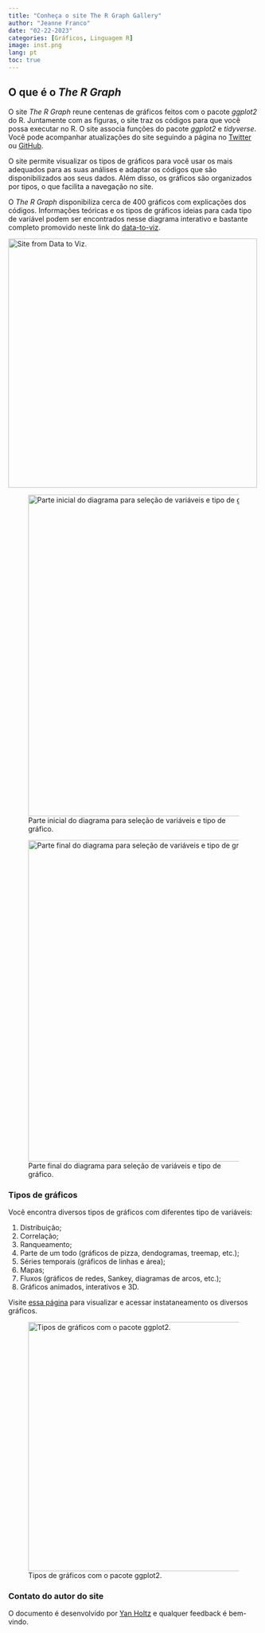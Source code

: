 ---
title: "Conheça o site The R Graph Gallery"
author: "Jeanne Franco"
date: "02-22-2023"
categories: [Gráficos, Linguagem R]
image: inst.png
lang: pt
toc: true
---

## O que é o *The R Graph*

O site *The R Graph* reune centenas de gráficos feitos com o pacote *ggplot2* do R. Juntamente com as figuras, o site traz os códigos para que você possa executar no R. O site associa funções do pacote *ggplot2* e *tidyverse*. Você pode acompanhar atualizações do site seguindo a página no [Twitter](https://twitter.com/R_Graph_Gallery) ou [GitHub](https://github.com/holtzy/R-graph-gallery).

O site permite visualizar os tipos de gráficos para você usar os mais adequados para as suas análises e adaptar os códigos que são disponibilizados aos seus dados. Além disso, os gráficos são organizados por tipos, o que facilita a navegação no site.

O *The R Graph* disponibiliza cerca de 400 gráficos com explicações dos códigos. Informações teóricas e os tipos de gráficos ideias para cada tipo de variável podem ser encontrados nesse diagrama interativo e bastante completo promovido neste link do [data-to-viz](https://www.data-to-viz.com/).

[![Site from Data to Viz.](dataviz.png){fig-align="center" width="500"}](https://www.data-to-viz.com/)

![Parte inicial do diagrama para seleção de variáveis e tipo de gráfico.](data_viz.png){fig-align="center" width="645"}

![Parte final do diagrama para seleção de variáveis e tipo de gráfico.](dataviz2.png){fig-align="center" width="645"}

### Tipos de gráficos

Você encontra diversos tipos de gráficos com diferentes tipo de variáveis:

1.  Distribuição;
2.  Correlação;
3.  Ranqueamento;
4.  Parte de um todo (gráficos de pizza, dendogramas, treemap, etc.);
5.  Séries temporais (gráficos de linhas e área);
6.  Mapas;
7.  Fluxos (gráficos de redes, Sankey, diagramas de arcos, etc.);
8.  Gráficos animados, interativos e 3D.

Visite [essa página](https://r-graph-gallery.com/all-graphs.html) para visualizar e acessar instataneamento os diversos gráficos.

![Tipos de gráficos com o pacote ggplot2.](inst.png){fig-align="center" width="500"}

### Contato do autor do site

O documento é desenvolvido por [Yan Holtz](https://www.yan-holtz.com/) e qualquer feedback é bem-vindo.
